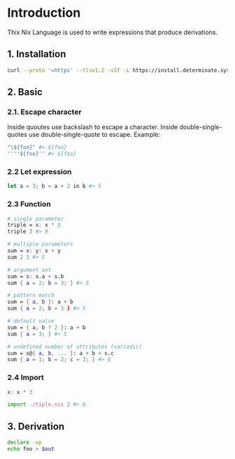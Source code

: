 # Introduction

Thix Nix Language is used to write expressions that produce derivations.

## 1. Installation

```sh
curl --proto '=https' --tlsv1.2 -sSf -L https://install.determinate.systems/nix | sh -s -- install
```

## 2. Basic

### 2.1. Escape character

Inside quoutes use backslash to escape a character. Inside double-single-quotes
use double-single-quote to escape. Example:

```nix
"\${foo}" #> ${foo}
''''${foo}'' #> ${foo}
```

### 2.2 Let expression

```nix
let a = 3; b = a + 2 in b #> 5
```

### 2.3 Function

```nix
# single parameter 
triple = x: x * 3
triple 3 #> 9

# multiple parameters
sum = x: y: x + y
sum 2 3 #> 5

# argument set
sum = s: s.a + s.b
sum { a = 2; b = 3; } #> 5

# pattern match
sum = { a, b }: a + b
sum { a = 2; b = 3 } #> 5

# default value
sum = { a, b ? 2 }: a + b
sum { a = 3; } #> 5

# undefined number of attributes (variadic)
sum = s@{ a, b, ... }: a + b + s.c
sum { a = 1; b = 2; c = 3; } #> 6

```

### 2.4 Import

```nix filename="triple.nix"
x: x * 3
```

```nix
import ./tiple.nix 2 #> 6
```

## 3. Derivation

```sh filename="builder.sh"
declare -xp
echo foo > $out
```
